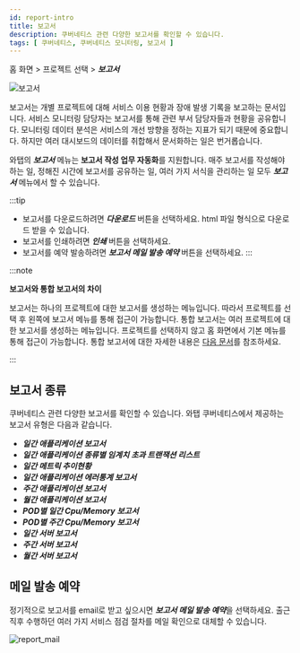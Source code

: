 ```yaml
---
id: report-intro
title: 보고서
description: 쿠버네티스 관련 다양한 보고서를 확인할 수 있습니다.
tags: [ 쿠버네티스, 쿠버네티스 모니터링, 보고서 ]
---
```


홈 화면 > 프로젝트 선택 > ***보고서***

![보고서](https://img.whatap.io/media/images/whatap_kubernetes_flexible_report.png)

보고서는 개별 프로젝트에 대해 서비스 이용 현황과 장애 발생 기록을 보고하는 문서입니다. 서비스 모니터링 담당자는 보고서를 통해 관련 부서 담당자들과 현황을 공유합니다. 모니터링 데이터 분석은 서비스의 개선 방향을 정하는 지표가 되기 때문에 중요합니다. 하지만 여러 대시보드의 데이터를 취합해서 문서화하는 일은 번거롭습니다.  

와탭의 ***보고서*** 메뉴는 **보고서 작성 업무 자동화**를 지원합니다. 매주 보고서를 작성해야 하는 일, 정해진 시간에 보고서를 공유하는 일, 여러 가지 서식을 관리하는 일 모두 ***보고서*** 메뉴에서 할 수 있습니다.

:::tip
* 보고서를 다운로드하려면 ***다운로드*** 버튼을 선택하세요. html 파일 형식으로 다운로드 받을 수 있습니다.
* 보고서를 인쇄하려면 ***인쇄*** 버튼을 선택하세요.
* 보고서를 예약 발송하려면 ***보고서 메일 발송 예약*** 버튼을 선택하세요.
:::

:::note

**보고서와 통합 보고서의 차이**

보고서는 하나의 프로젝트에 대한 보고서를 생성하는 메뉴입니다. 따라서 프로젝트를 선택 후 왼쪽에 보고서 메뉴를 통해 접근이 가능합니다. 통합 보고서는 여러 프로젝트에 대한 보고서를 생성하는 메뉴입니다. 프로젝트를 선택하지 않고 홈 화면에서 기본 메뉴를 통해 접근이 가능합니다. 통합 보고서에 대한 자세한 내용은 [다음 문서](integrated-report)를 참조하세요.

:::

## 보고서 종류

쿠버네티스 관련 다양한 보고서를 확인할 수 있습니다. 와탭 쿠버네티스에서 제공하는 보고서 유형은 다음과 같습니다.

* ***일간 애플리케이션 보고서***
* ***일간 애플리케이션 종류별 임계치 초과 트랜잭션 리스트***
* ***일간 메트릭 추이현황***
* ***일간 애플리케이션 에러통계 보고서***
* ***주간 애플리케이션 보고서***
* ***월간 애플리케이션 보고서***
* ***POD별 일간 Cpu/Memory 보고서***
* ***POD별 주간 Cpu/Memory 보고서***
* ***일간 서버 보고서***
* ***주간 서버 보고서***
* ***월간 서버 보고서***

## 메일 발송 예약

정기적으로 보고서를 email로 받고 싶으시면 ***보고서 메일 발송 예약***을 선택하세요. 출근 직후 수행하던 여러 가지 서비스 점검 절차를 메일 확인으로 대체할 수 있습니다.

![report_mail](https://img.whatap.io/media/images/report_mail.png)
